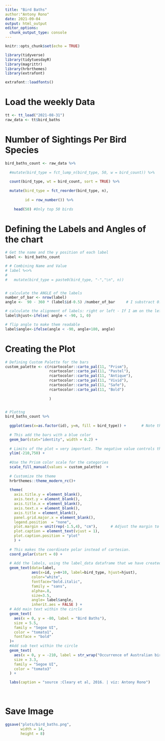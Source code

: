 ```yaml
---
title: "Bird Baths"
author:"Antony Rono"
date: 2021-09-04
output: html_output
editor_options: 
  chunk_output_type: console
---
```


```r

knitr::opts_chunk$set(echo = TRUE)

library(tidyverse)
library(tidytuesdayR)
library(magrittr)
library(hrbrthemes)
library(extrafont)

extrafont::loadfonts()
```

# Load the weekly Data

```r

tt <- tt_load("2021-08-31")
raw_data <- tt$bird_baths

```

# Number of Sightings Per Bird Species
```r
bird_baths_count <- raw_data %>% 
  
  #mutate(bird_type = fct_lump_n(bird_type, 50, w = bird_count)) %>% 
  
  count(bird_type, wt = bird_count, sort = TRUE) %>% 
  
  mutate(bird_type = fct_reorder(bird_type, n),
         
         id = row_number()) %>% 
  
    head(50) #Only top 50 birds


```

# Defining the Labels and Angles of the chart

```r

# Get the name and the y position of each label
label <- bird_baths_count

# # Combining Name and Value
# label %<>% 
#   
#   mutate(bird_type = paste0(bird_type, "-","\n", n))


# calculate the ANGLE of the labels
number_of_bar <- nrow(label)
angle <-  90 - 360 * (label$id-0.5) /number_of_bar     # I substract 0.5 because the letter must have the angle of the center of the bars. Not extreme right(1) or extreme left (0)

# calculate the alignment of labels: right or left - If I am on the left part of the plot, my labels have currently an angle < -90
label$hjust<-ifelse( angle < -90, 1, 0)

# flip angle to make them readable
label$angle<-ifelse(angle < -90, angle+180, angle)

```

# Creating the Plot

```r

# Defining Custom Palette for the bars
custom_palette <- c(rcartocolor::carto_pal(11, "Prism"),
                    rcartocolor::carto_pal(11, "Pastel"),
                    rcartocolor::carto_pal(11, "Antique"),
                    rcartocolor::carto_pal(11, "Vivid"),
                    rcartocolor::carto_pal(11, "Safe"),
                    rcartocolor::carto_pal(11, "Bold")
                    
                    )


# Plottng
bird_baths_count %>% 
  
  ggplot(aes(x=as.factor(id), y=n, fill = bird_type)) +       # Note that id is a factor. If x is numeric, there is some space between the first bar
  
  # This add the bars with a blue color
  geom_bar(stat="identity", width = 0.2) +
  
  # Limits of the plot = very important. The negative value controls the size of the inner circle, the positive one is useful to add size over each bar
  ylim(-210,750) +
  
  #Use the Prism color scale for the categories
  scale_fill_manual(values = custom_palette)  +
  
  # Customize the theme
  hrbrthemes::theme_modern_rc()+
  
  theme(
    axis.title.y = element_blank(),
    axis.text.y = element_blank(),
    axis.title.x = element_blank(),
    axis.text.x = element_blank(),
    axis.title = element_blank(),
    panel.grid.major.x = element_blank(),
    legend.position  = "none",
    plot.margin = unit(rep(-1.5,4), "cm"),      # Adjust the margin to make in sort labels are not truncated!
    plot.caption = element_text(vjust = 1),
    plot.caption.position = "plot"
    ) +
  
  # This makes the coordinate polar instead of cartesian.
  coord_polar(start = 0) +
  
  # Add the labels, using the label_data dataframe that we have created before
  geom_text(data=label,
            aes(x=id, y=n+10, label=bird_type, hjust=hjust), 
            color="white", 
            fontface="bold.italic",
            family = "sans",
            alpha=.8, 
            size=3.5, 
            angle= label$angle, 
            inherit.aes = FALSE ) +
  # Add main text within the circle
  geom_text(
    aes(x = 0, y = -80, label = "Bird Baths"),
    size = 5.5,
    family = "Segoe UI",
    color = "tomato1",
    fontface = "bold"
  )+
  #Add sub text within the circle
  geom_text(
    aes(x = 0, y = -210, label = str_wrap("Occurrence of Australian bird species at bird baths in private gardens", 25)),
    size = 3.3,
    family = "Segoe UI",
    color = "tomato3"
  ) +

  labs(caption = "source :Cleary et al, 2016. | viz: Antony Rono")
  
  
```

# Save Image

```r
ggsave("plots/bird_baths.png", 
       width = 14, 
       height = 8)

````
